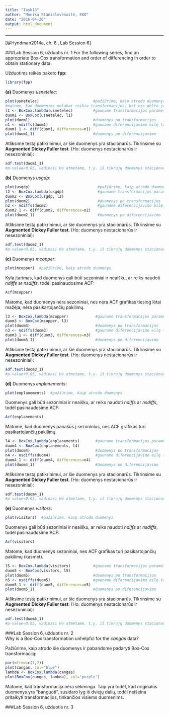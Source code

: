 ```yaml
---
title: "Task13"
author: "Monika Stanislovėnaitė, EKO"
date: "2016-04-26"
output: html_document
---
```

---
[@Hyndman2014a, ch. 6., Lab Session 6]

###Lab Session 6, užduotis nr. 1 
For the following series, find an appropriate Box-Cox transformation and order of differencing in order to obtain stationary data.  
  
  
Užduotims reikės paketo **fpp**:
```r
library(fpp)
```

**(a)** Duomenys *usnetelec*:
```r
plot(usnetelec)                        #pažiūrime, kaip atrodo duomenys; duomenys nesezoniniai
#matome, kad duomenims nelabai reikia transformacijos, bet vis dėlto ją padarysime:
l1 <- BoxCox.lambda(usnetelec)         #gauname transformacijos parametrą (0.52)
duom1 <- BoxCox(usnetelec, l1)
plot(duom1)                            #duomenys po transformacijos
n1 <- ndiffs(duom1)                    #gauname diferencijavimo eilę transformuotiems duomenims (1)
duom1_1 <- diff(duom1, differences=n1)
plot(duom1_1)                          #duomenys po diferencijavimo
```

Atliksime testą patikrinimui, ar šie duomenys yra stacionarūs. Tikrinsime su **Augmented Dickey Fuller test**. (Ho: duomenys nestacionarūs ir nesezoniniai):
```r
adf.test(duom1_1)
#p-value<0.05, vadinasi Ho atmetame, t.y. iš tikrųjų duomenys stacionarūs
```

**(b)** Duomenys *usgdp*:
```r
plot(usgdp)                              #pažiūrime, kaip atrodo duomenys; duomenys nesezoniniai
l2 <- BoxCox.lambda(usgdp)               #gauname transformacijos parametrą (0.37)
duom2 <- BoxCox(usgdp, l2)
plot(duom2)                              #duomenys po transformacijos
n2 <- ndiffs(duom2)                      #gauname diferencijavimo eilę transformuotiems duomenims (1)
duom2_1 <- diff(duom2, differences=n2)
plot(duom2_1)                            #duomenys po diferencijavimo
```

Atliksime testą patikrinimui, ar šie duomenys yra stacionarūs. Tikrinsime su **Augmented Dickey Fuller test**. (Ho: duomenys nestacionarūs ir nesezoniniai):
```r
adf.test(duom2_1)
#p-value<0.05, vadinasi Ho atmetame, t.y. iš tikrųjų duomenys stacionarūs
```

**(c)** Duomenys *mcopper*:
```r
plot(mcopper)  #pažiūrime, kaip atrodo duomenys
```

Kyla įtarimas, kad duomenys gali būti sezoniniai ir neaišku, ar reiks naudoti *ndiffs* ar *nsdiffs*, todėl pasinaudosime ACF:
```r
Acf(mcopper)
```
  
Matome, kad duomenys nėra sezoniniai, nes nėra ACF grafikas tiesiog lėtai mažėja, nėra pasikartojančių pakilimų.  

```r
l3 <- BoxCox.lambda(mcopper)            #gauname transformacijos parametrą (0.19)
duom3 <- BoxCox(mcopper, l3)
plot(duom3)                             #duomenys po transformacijos
n3 <- ndiffs(duom3)                     #gauname diferencijavimo eilę transformuotiems duomenims (1)
duom3_1 <- diff(duom3, differences=n3)
plot(duom3_1)                           #duomenys po diferencijavimo
```

Atliksime testą patikrinimui, ar šie duomenys yra stacionarūs. Tikrinsime su **Augmented Dickey Fuller test**. (Ho: duomenys nestacionarūs ir nesezoniniai):
```r
adf.test(duom3_1)
#p-value<0.05, vadinasi Ho atmetame, t.y. iš tikrųjų duomenys stacionarūs
```

**(d)** Duomenys *enplanements*:
```r
plot(enplanements)  #pažiūrime, kaip atrodo duomenys
```

Duomenys gali būti sezoniniai ir neaišku, ar reiks naudoti *ndiffs* ar *nsdiffs*, todėl pasinaudosime ACF:
```r
Acf(enplanements)
```
  
Matome, kad duomenys panašūs į sezoninius, nes ACF grafikas turi pasikartojančių pakilimų.  

```r
l4 <- BoxCox.lambda(enplanements)       #gauname transformacijos parametrą (-0.23)
duom4 <- BoxCox(enplanements, l4)
plot(duom4)                             #duomenys po transformacijos
n4 <- nsdiffs(duom4)                    #gauname diferencijavimo eilę transformuotiems duomenims (sezoniniams) (1)
duom4_1 <- diff(duom4, differences=n4)
plot(duom4_1)                           #duomenys po diferencijavimo
```

Atliksime testą patikrinimui, ar šie duomenys yra stacionarūs. Tikrinsime su **Augmented Dickey Fuller test**. (Ho: duomenys nestacionarūs ir nesezoniniai):
```r
adf.test(duom4_1)
#p-value<0.05, vadinasi Ho atmetame, t.y. iš tikrųjų duomenys stacionarūs
```

**(e)** Duomenys *visitors*:
```r
plot(visitors)  #pažiūrime, kaip atrodo duomenys
```

Duomenys gali būti sezoniniai ir neaišku, ar reiks naudoti *ndiffs* ar *nsdiffs*, todėl pasinaudosime ACF:
```r
Acf(visitors)
```
  
Matome, kad duomenys sezoniniai, nes ACF grafikas turi pasikartojančių pakilimų (kasmet).  

```r
l5 <- BoxCox.lambda(visitors)          #gauname transformacijos parametrą (0.28)
duom5 <- BoxCox(visitors, l5)
plot(duom5)                            #duomenys po transformacijos
n5 <- nsdiffs(duom5)                   #gauname diferencijavimo eilę transformuotiems duomenims (sezoniniams) (1)
duom5_1 <- diff(duom5, differences=n5)
plot(duom5_1)                          #duomenys po diferencijavimo
```

Atliksime testą patikrinimui, ar šie duomenys yra stacionarūs. Tikrinsime su **Augmented Dickey Fuller test**. (Ho: duomenys nestacionarūs ir nesezoniniai):
```r
adf.test(duom5_1)
#p-value<0.05, vadinasi Ho atmetame, t.y. iš tikrųjų duomenys stacionarūs
```
  
  
###Lab Session 6, užduotis nr. 2  
Why is a Box-Cox transformation unhelpful for the *cangas* data?  

Pažiūrime, kaip atrodo šie duomenys ir pabandome padaryti Box-Cox transformaciją:
```r
par(mfrow=c(1,2))
plot(cangas, col="blue")
lambda <- BoxCox.lambda(cangas)
plot(BoxCox(cangas, lambda), col="purple")
```
  
Matome, kad transformacija nėra sėkminga. Taip yra todėl, kad originalūs duomenys yra "banguoti", susidaro lyg iš dviejų dalių, todėl neišeina pritaikyti transformacijos, tinkančios visiems duomenims.

###Lab Session 6, užduotis nr. 3  
